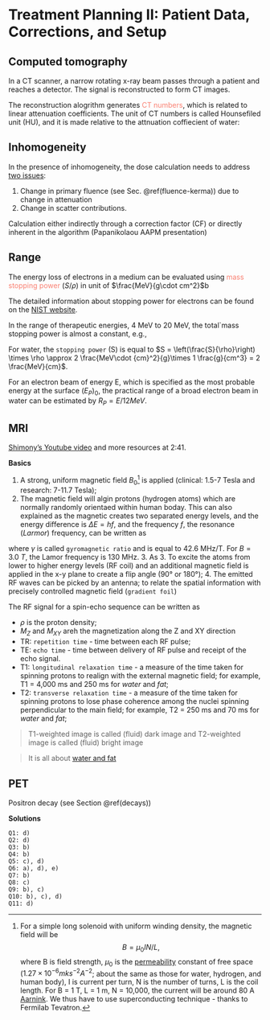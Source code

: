 # Treatment Planning II: Patient Data, Corrections, and Setup {#planning2}

## Computed tomography {#ct}

In a CT scanner, a narrow rotating x-ray beam passes through a patient and reaches a detector. The signal is reconstructed to form CT images. 

The reconstruction alogrithm generates <font color="Salmon"> CT numbers</font>, which is related to linear attenuation coefficients. The unit of CT numbers is called Hounsefiled unit (HU), and it is made relative to the attnuation coffiecient of water:

\begin{equation}
    HU = \frac{\mu_{tissue}-\mu_{water}}{\mu_{water}} \times 1,000.
\end{equation}

## Inhomogeneity

In the presence of inhomogeneity, the dose calculation needs to address [two issues](https://www.utoledo.edu/med/depts/radther/pdf/JC%20Chapter%2011%20handout.pdf):

1. Change in primary fluence (see Sec. \@ref(fluence-kerma)) due to change in attenuation  
2. Change in scatter contributions. 

Calculation either indirectly through a correction factor (CF) or directly inherent in the algorithm (Papanikolaou AAPM presentation)

## Range
The energy loss of electrons in a medium can be evaluated using <font color="Salmon">mass stopping power</font> ($S/\rho$) in unit of $\frac{MeV}{g\cdot cm^2}$b

\begin{equation}

\left(\frac{S}{\rho}\right) =\left(\frac{S}{\rho} \right)_c +\left(\frac{S}{\rho} \right)_r=\frac{\frac{dE}{dl}} {\rho}

\end{equation}

The detailed information about stopping power for electrons can be found on the [NIST website](https://www.nist.gov/pml/stopping-power-range-tables-electrons-protons-and-helium-ions).


In the range of therapeutic energies, 4 MeV to 20 MeV, the total`mass stopping power is almost a constant, e.g.,

\begin{equation}
  \color{Blue} {\left(\frac{S}{\rho}\right) \approx 2 \frac{MeV\cdot {cm}^2}{g}}
  (\#eq:stopping)
\end{equation}

For water, the `stopping power` (S) is equal to $S = \left(\frac{S}{\rho}\right) \times \rho \approx 2 \frac{MeV\cdot {cm}^2}{g}\times 1 \frac{g}{cm^3} = 2 \frac{MeV}{cm}$. 

For an electron beam of energy E, which is specified as the most probable energy at the surface $(E_P)_0$, the practical range of a broad electron beam in water can be estimated by $R_P = E/12MeV$.

## MRI

[Shimony's Youtube video](https://www.youtube.com/watch?v=zf5oX01bRgk&t=1147s) and more resources at 2:41. 

**Basics**

1. A strong, uniform magnetic field $B_0$[^tesla] is applied (clinical: 1.5-7 Tesla and research: 7-11.7 Tesla);
2. The magnetic field will algin protons (hydrogen atoms) which are normally randomly orientaed within human boday. This can also explained as the magnetic creates two separated energy levels, and the energy difference is $\Delta E = hf$, and the frequency $f$, the resonance (_Larmor_) frequency, can be written as 

\begin{equation}
    f=\gamma \cdot B_0,
\end{equation}

where $\gamma$ is called `gyromagnetic ratio` and is equal to 42.6 MHz/T. For $B=3.0\ T$, the Lamor frequency is 130 MHz. 
3. As 
3. To excite the atoms from lower to higher energy levels (RF coil) and an additional magnetic field is applied in the x-y plane to create a flip angle (90° or 180°);
4. The emitted RF waves can be picked by an antenna; to relate the spatial information with precisely controlled magnetic field (`gradient foil`)

The RF signal for a spin-echo sequence can be written as

\begin{equation}
\color{Blue} {Singal=\rho \cdot M_Z \cdot \left( 1-e^{-\frac{TR}{T1}} \right) \cdot M_{XY} \cdot e^{-\frac{TE}{T2}}},
\end{equation}

* $\rho$ is the proton density;
* $M_Z$ and $M_{XY}$ areh the magnetization along the Z and XY direction
* TR: `repetition time` - time between each RF pulse;
* TE: `echo time` - time between delivery of RF pulse and receipt of the echo signal.
* T1: `longitudinal relaxation time` - a measure of the time taken for spinning protons to realign with the external magnetic field; for example, T1 = 4,000 ms and 250 ms for _water_ and _fat_;
* T2: `transverse relaxation time` - a measure of the time taken for spinning protons to lose phase coherence among the nuclei spinning perpendicular to the main field; for example, T2 = 250 ms and 70 ms for _water_ and _fat_;

> T1-weighted image is called (fluid) dark image and T2-weighted image is called (fluid) bright image

> It is all about [water and fat](https://www.radiologymasterclass.co.uk/tutorials/mri/t1_and_t2_images)

## PET

Positron decay (see Section \@ref(decays))


[^tesla]:

For a simple long solenoid with uniform winding density, the magnetic field will be
$$ B= \mu_0IN/L,$$
where B is field strength, $\mu_0$ is the [permeability](https://en.wikipedia.org/wiki/Permeability_(electromagnetism)) constant of free space ($1.27 \times 10^{-6} mks^{-2}A^{-2}$; about the same as those for water, hydrogen, and human body), I is current per turn, N is the number of turns, L is the coil length. For B = 1 T, L = 1 m, N = 10,000, the current will be around 80 A [Aarnink](https://www.europhysicsnews.org/articles/epn/pdf/2012/04/epn2012434p26.pdf). We thus have to use superconducting technique - thanks to Fermilab Tevatron. 


**Solutions**

`Q1: d)`  
`Q2: d)`  
`Q3: b)`  
`Q4: b)`  
`Q5: c), d)`  
`Q6: a), d), e)`  
`Q7: b)`  
`Q8: c)`  
`Q9: b), c)`     
`Q10: b), c), d)`   
`Q11: d)`    